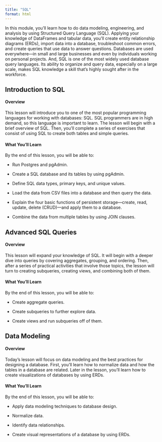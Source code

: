 ```yaml
---
title: "SQL"
format: html
---
```


In this module, you'll learn how to do data modeling, engineering, and analysis by using Structured Query Language (SQL). Applying your knowledge of DataFrames and tabular data, you'll create entity relationship diagrams (ERDs), import data into a database, troubleshoot common errors, and create queries that use data to answer questions. Databases are used everywhere—in small and large businesses and even by individuals working on personal projects. And, SQL is one of the most widely used database query languages. Its ability to organize and query data, especially on a large scale, makes SQL knowledge a skill that’s highly sought after in the workforce.

## Introduction to SQL 

#### Overview

This lesson will introduce you to one of the most popular programming languages for working with databases: SQL. SQL programmers are in high demand, so this language is important to learn. The lesson will begin with a brief overview of SQL. Then, you’ll complete a series of exercises that consist of using SQL to create both tables and simple queries.

#### What You'll Learn

By the end of this lesson, you will be able to:

 - Run Postgres and pgAdmin.

- Create a SQL database and its tables by using pgAdmin.

- Define SQL data types, primary keys, and unique values.

- Load the data from CSV files into a database and then query the data.

- Explain the four basic functions of persistent storage—create, read, update, delete (CRUD)—and apply them to a database.

- Combine the data from multiple tables by using JOIN clauses.

## Advanced SQL Queries

#### Overview

This lesson will expand your knowledge of SQL. It will begin with a deeper dive into queries by covering aggregates, grouping, and ordering. Then, after a series of practical activities that involve those topics, the lesson will turn to creating subqueries, creating views, and combining both of them.

#### What You'll Learn

By the end of this lesson, you will be able to:

- Create aggregate queries.

- Create subqueries to further explore data.

- Create views and run subqueries off of them.

## Data Modeling

#### Overview

Today's lesson will focus on data modeling and the best practices for designing a database. First, you’ll learn how to normalize data and how the tables in a database are related. Later in the lesson, you’ll learn how to create visualizations of databases by using ERDs.

#### What You'll Learn

By the end of this lesson, you will be able to:

- Apply data modeling techniques to database design.

- Normalize data.

- Identify data relationships.

- Create visual representations of a database by using ERDs.